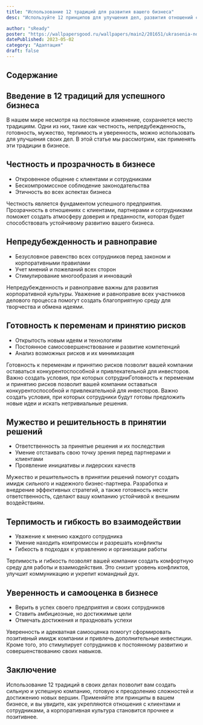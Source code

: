 ```yaml
---
title: "Использование 12 традиций для развития вашего бизнеса"
desc: "Используйте 12 принципов для улучшения дел, развития отношений с клиентами, сотрудниками и укрепления корпоративной культуры. Узнайте как!"

author: "sReady"
poster: "https://wallpapersgood.ru/wallpapers/main2/201651/ukrasenia-novogodnie-figurki-snegoviki-elocnye.png"
datePublished: 2023-05-02
category: "Адаптация"
draft: false
---
```


## Содержание

## Введение в 12 традиций для успешного бизнеса

В нашем мире несмотря на постоянное изменение, сохраняется место традициям. Одни из них, такие как честность, непредубежденность, готовность, мужество, терпимость и уверенность, можно использовать для улучшения своих дел. В этой статье мы рассмотрим, как применять эти традиции в бизнесе.

## Честность и прозрачность в бизнесе

- Откровенное общение с клиентами и сотрудниками
- Бескомпромиссное соблюдение законодательства
- Этичность во всех аспектах бизнеса

Честность является фундаментом успешного предприятия. Прозрачность в отношениях с клиентами, партнерами и сотрудниками поможет создать атмосферу доверия и преданности, которая будет способствовать устойчивому развитию вашего бизнеса.

## Непредубежденность и равноправие

- Безусловное равенство всех сотрудников перед законом и корпоративными правилами
- Учет мнений и пожеланий всех сторон
- Стимулирование многообразия и инноваций

Непредубежденность и равноправие важны для развития корпоративной культуры. Уважение и равноправие всех участников делового процесса помогут создать благоприятную среду для творчества и обмена идеями.

## Готовность к переменам и принятию рисков

- Открытость новым идеям и технологиям
- Постоянное самосовершенствование и развитие компетенций
- Анализ возможных рисков и их минимизация

Готовность к переменам и принятию рисков позволит вашей компании оставаться конкурентоспособной и привлекательной для инвесторов. Важно создать условия, при которых сотрудниГотовность к переменам и принятию рисков позволит вашей компании оставаться конкурентоспособной и привлекательной для инвесторов. Важно создать условия, при которых сотрудники будут готовы предложить новые идеи и искать нетривиальные решения.

## Мужество и решительность в принятии решений

- Ответственность за принятые решения и их последствия
- Умение отстаивать свою точку зрения перед партнерами и клиентами
- Проявление инициативы и лидерских качеств

Мужество и решительность в принятии решений помогут создать имидж сильного и надежного бизнес-партнера. Разработка и внедрение эффективных стратегий, а также готовность нести ответственность, сделают вашу компанию устойчивой к внешним воздействиям.

## Терпимость и гибкость во взаимодействии

- Уважение к мнению каждого сотрудника
- Умение находить компромиссы и разрешать конфликты
- Гибкость в подходах к управлению и организации работы

Терпимость и гибкость позволят вашей компании создать комфортную среду для работы и взаимодействия. Это снизит уровень конфликтов, улучшит коммуникацию и укрепит командный дух.

## Уверенность и самооценка в бизнесе

- Верить в успех своего предприятия и своих сотрудников
- Ставить амбициозные, но достижимые цели
- Отмечать достижения и праздновать успехи

Уверенность и адекватная самооценка помогут сформировать позитивный имидж компании и привлечь дополнительные инвестиции. Кроме того, это стимулирует сотрудников к постоянному развитию и совершенствованию своих навыков.

## Заключение

Использование 12 традиций в своих делах позволит вам создать сильную и успешную компанию, готовую к преодолению сложностей и достижению новых вершин. Применяйте эти принципы в вашем бизнесе, и вы увидите, как укрепляются отношения с клиентами и сотрудниками, а корпоративная культура становится прочнее и позитивнее.
